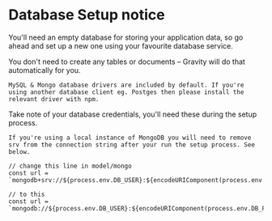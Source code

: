 # Database Setup notice


You'll need an empty database for storing your application data, so go ahead and set up a new one using your favourite database service.

You don't need to create any tables or documents – Gravity will do that automatically for you.

```
MySQL & Mongo database drivers are included by default. If you're using another database client eg. Postges then please install the relevant driver with npm.
```

Take note of your database credentials, you'll need these during the setup process.

```
If you're using a local instance of MongoDB you will need to remove srv from the connection string after your run the setup process. See below.
```

```
// change this line in model/mongo
const url = `mongodb+srv://${process.env.DB_USER}:${encodeURIComponent(process.env.DB_PASSWORD)}@${process.env.DB_HOST}/${process.env.DB_NAME}`;
```

```
// to this
const url = `mongodb://${process.env.DB_USER}:${encodeURIComponent(process.env.DB_PASSWORD
```



